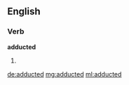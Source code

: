 ==English==

===Verb===
'''adducted'''

# {{past of|[[adduct]]}}

[[de:adducted]]
[[mg:adducted]]
[[ml:adducted]]